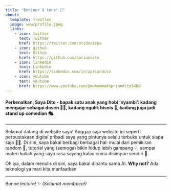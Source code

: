 ```yaml
---
title: "Bonjour à tous! 👋"
about:
  template: trestles
  image: www/profile.jpeg
  links:
    - icon: twitter
      text: Twitter
      href: https://twitter.com/otidnairpa
    - icon: github
      text: Github
      href: https://github.com/apriandito
    - icon: linkedin
      text: Linkedin
      href: https://linkedin.com/in/apriandito
    - icon: youtube
      text: youtube
      href: https://www.youtube.com/@muhammadapriandito5489
---
```


#### **Perkenalkan, Saya Dito** - bapak satu anak yang hobi 'nyambi': kadang mengajar sebagai dosen 👨‍🏫, kadang ngulik bisnis 💼, kadang juga jadi stand up comedian 🎭.

------------------------------------------------------------------------

Selamat datang di website saya! Anggap saja website ini seperti perpustakaan digital pribadi saya yang pintunya selalu terbuka untuk siapa saja 🚪✨. Di sini, saya bakal berbagi berbagai hal: mulai dari pemikiran random 🤔, tutorial yang (semoga) bikin hidup lebih gampang 💡, sampai materi kuliah yang saya rasa sayang kalau cuma disimpan sendiri 📝.

::: callout-note
Oh iya, dalam menulis di sini, saya bakal dibantu sama AI. **Why not?** Ada teknologi ya mari kita manfaatkan
:::

------------------------------------------------------------------------

Bonne lecture! ✨ *(Selamat membaca!)*
